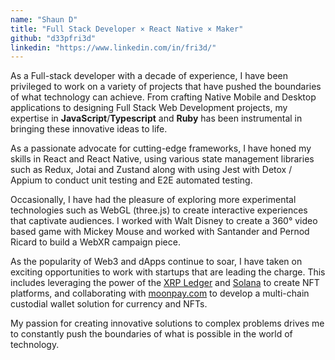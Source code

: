 ```yaml
---
name: "Shaun D"
title: "Full Stack Developer × React Native × Maker"
github: "d33pfri3d"
linkedin: "https://www.linkedin.com/in/fri3d/"
---
```


As a Full-stack developer with a decade of experience, I have been privileged to work on a variety of projects that have pushed the boundaries of what technology can achieve. From crafting Native Mobile and Desktop applications to designing Full Stack Web Development projects, my expertise in **JavaScript**/**Typescript** and **Ruby** has been instrumental in bringing these innovative ideas to life.

As a passionate advocate for cutting-edge frameworks, I have honed my skills in React and React Native, using various state management libraries such as Redux, Jotai and Zustand along with using Jest with Detox / Appium to conduct unit testing and E2E automated testing.

Occasionally, I have had the pleasure of exploring more experimental technologies such as WebGL (three.js) to create interactive experiences that captivate audiences. I worked with Walt Disney to create a 360° video based game with Mickey Mouse and worked with Santander and Pernod Ricard to build a WebXR campaign piece.

As the popularity of Web3 and dApps continue to soar, I have taken on exciting opportunities to work with startups that are leading the charge. This includes leveraging the power of the [XRP Ledger](https://xrpl.org/index.html) and [Solana](https://solana.com/) to create NFT platforms, and collaborating with [moonpay.com](http://moonpay.com/) to develop a multi-chain custodial wallet solution for currency and NFTs.

My passion for creating innovative solutions to complex problems drives me to constantly push the boundaries of what is possible in the world of technology.
